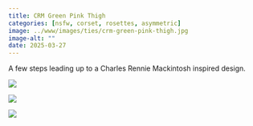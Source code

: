 ```yaml
---
title: CRM Green Pink Thigh
categories: [nsfw, corset, rosettes, asymmetric]
image: ../www/images/ties/crm-green-pink-thigh.jpg
image-alt: ""
date: 2025-03-27
---
```


A few steps leading up to a Charles Rennie Mackintosh inspired design.

::: {layout-ncol=3}

![](../www/images/ties/crm-green-pink-hands.jpg)

![](../www/images/ties/crm-green-pink-nails.jpg)

![](../www/images/ties/crm-green-pink-thigh.jpg)

:::

<!--

![](../www/images/ties/crm-green-pink-base-curve.jpg)

![](../www/images/ties/crm-green-pink-base.jpg)

![](../www/images/ties/crm-green-pink-base-rose.jpg)

![](../www/images/ties/crm-green-pink-foot.jpg)

![](../www/images/ties/crm-green-pink-up.jpg)

-->

